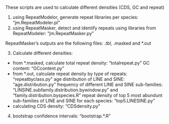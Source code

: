 These scripts are used to calculate different densities (CDS, GC and repeat)

1) using RepeatModelor, generate repeat libraries per species: "jm.RepeatModeler.pl"
2) using RepeatMasker, detect and identify repeats using libraries from RepeatModeler: "jm.RepeatMasker.py"

RepeatMasker's outputs are the following files: *.tbl, *.masked and *.out

3) Calculate different densities:
- from *.masked, calculate total repeat density: "totalrepeat.py"
  GC content: "GCcontent.py" 
- from *.out, calculate repeat density by type of repeats: "repeatbyclass.py"
  age distribution of LINE and SINE: "age.distribution.py"
  frequency of different LINE and SINE sub-families: "LINSINE.subfamily.distribution.bywindow.py" and "family.distribution.byspecies.R"
  repeat density of top 5 most abundunt sub-families of LINE and SINE for each species: "top5.LINESINE.py"
- calculating CDS density: "CDSdensity.py"

4) bootstrap confidence intervals: "bootstrap.*.R"
